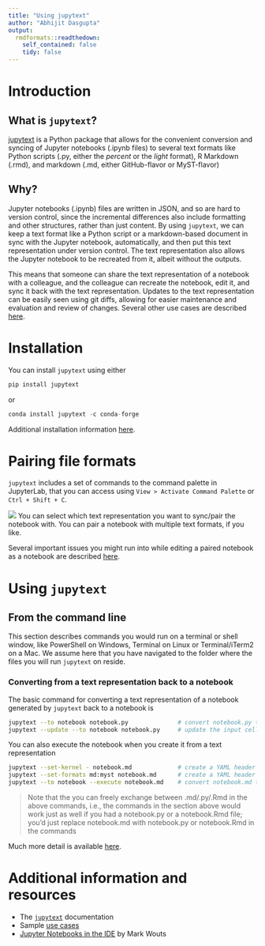 ```yaml
---
title: "Using jupytext"
author: "Abhijit Dasgupta"
output: 
  rmdformats::readthedown:
    self_contained: false
    tidy: false
---
```


# Introduction

## What is `jupytext`?

[jupytext](https://jupytext.readthedocs.io/en/latest/) is a Python package
that allows for the convenient conversion and syncing of Jupyter notebooks (.ipynb files)
to several text formats like Python scripts (.py, either the _percent_ or the _light_ format), 
R Markdown (.rmd), and markdown (.md, either GitHub-flavor or MyST-flavor)

## Why?

Jupyter notebooks (.ipynb) files are written in JSON, and so are hard to version control,
since the incremental differences also include formatting and other structures, rather than just
content. By using `jupytext`, we can keep a text format like a Python script or a markdown-based
document in sync with the Jupyter notebook, automatically, and then put this text representation 
under version control. The text representation also allows the Jupyter notebook to be recreated 
from it, albeit without the outputs. 

This means that someone can share the text representation of a notebook with a colleague, and the
colleague can recreate the notebook, edit it, and sync it back with the text representation. Updates
to the text representation can be easily seen using git diffs, allowing for easier maintenance and 
evaluation and review of changes. Several other use cases are described [here](https://jupytext.readthedocs.io/en/latest/examples.html).


# Installation

You can install `jupytext` using either

```python
pip install jupytext
```

or

```python
conda install jupytext -c conda-forge
```

Additional installation information [here](https://jupytext.readthedocs.io/en/latest/install.html).

# Pairing file formats

`jupytext` includes a set of commands to the command palette in JupyterLab, that
you can access using `View > Activate Command Palette` or `Ctrl + Shift + C`.

![](https://raw.githubusercontent.com/mwouts/jupytext/master/packages/labextension/jupytext_commands.png)
You can select which text representation you want to sync/pair the notebook with. You can pair a notebook with 
multiple text formats, if you like.

Several important issues you might run into while editing a paired notebook as a notebook are
described [here](https://jupytext.readthedocs.io/en/latest/paired-notebooks.html).

# Using `jupytext`

## From the command line

This section describes commands you would run on a terminal or shell window, like 
PowerShell on Windows, Terminal on Linux or Terminal/iTerm2 on a Mac. We assume here
that you have navigated to the folder where the files you will run `jupytext` on reside.

### Converting from a text representation back to a notebook

The basic command for converting a text representation of a notebook generated by `jupytext` back
to a notebook is

```bash
jupytext --to notebook notebook.py              # convert notebook.py to an .ipynb file with no outputs
jupytext --update --to notebook notebook.py     # update the input cells in the .ipynb file and preserve outputs and metadata
```

You can also execute the notebook when you create it from a text representation

```bash
jupytext --set-kernel - notebook.md             # create a YAML header with kernel metadata matching the current python executable
jupytext --set-formats md:myst notebook.md      # create a YAML header with an explicit jupytext format
jupytext --to notebook --execute notebook.md    # convert notebook.md to an .ipynb file and run it
```

> Note that the you can freely exchange between .md/.py/.Rmd in the above commands, i.e., the commands in the 
section above would work just as well if you had a notebook.py or a notebook.Rmd file; you'd just replace notebook.md with
notebook.py or notebook.Rmd in the commands

Much more detail is available [here](https://jupytext.readthedocs.io/en/latest/using-cli.html).

# Additional information and resources

+ The [`jupytext`](upytext.readthedocs.io/) documentation
+ Sample [use cases](https://jupytext.readthedocs.io/en/latest/examples.html)
+ [Jupyter Notebooks in the IDE](https://towardsdatascience.com/jupyter-notebooks-in-the-ide-visual-studio-code-versus-pycharm-5e72218eb3e8) by Mark Wouts

